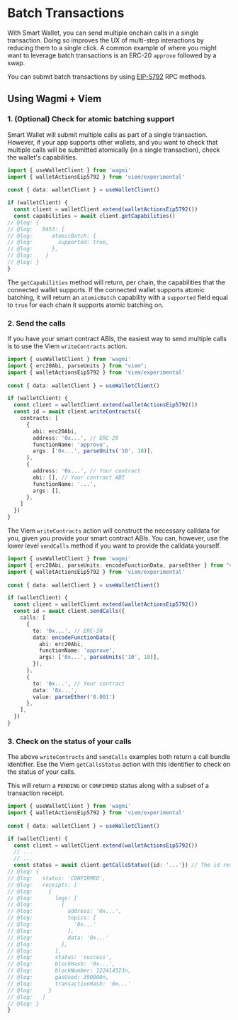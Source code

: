 # Batch Transactions

With Smart Wallet, you can send multiple onchain calls in a single transaction. Doing so improves the UX of multi-step interactions by reducing them to a single click. A common example of where you might want to leverage batch transactions is an ERC-20 `approve` followed by a swap.

You can submit batch transactions by using [EIP-5792](https://eips.ethereum.org/EIPS/eip-5792) RPC methods.

## Using Wagmi + Viem

### 1. (Optional) Check for atomic batching support

Smart Wallet will submit multiple calls as part of a single transaction. However, if your app supports other wallets, and you want to check that multiple calls will be submitted atomically (in a single transaction), check the wallet's capabilities.

```ts twoslash
import { useWalletClient } from 'wagmi'
import { walletActionsEip5792 } from 'viem/experimental'
 
const { data: walletClient } = useWalletClient()

if (walletClient) {
  const client = walletClient.extend(walletActionsEip5792())
  const capabilities = await client.getCapabilities()
// @log: {
// @log:   8453: {
// @log:      atomicBatch: {
// @log:        supported: true,
// @log:      },
// @log:    }
// @log: }
}
```

The `getCapabilities` method will return, per chain, the capabilities that the connected wallet supports. If the connected wallet supports atomic batching, it will return an `atomicBatch` capability with a `supported` field equal to `true` for each chain it supports atomic batching on.

### 2. Send the calls

If you have your smart contract ABIs, the easiest way to send multiple calls is to use the Viem `writeContracts` action.

```ts twoslash
import { useWalletClient } from 'wagmi'
import { erc20Abi, parseUnits } from "viem";
import { walletActionsEip5792 } from 'viem/experimental'
 
const { data: walletClient } = useWalletClient()

if (walletClient) {
  const client = walletClient.extend(walletActionsEip5792())
  const id = await client.writeContracts({
    contracts: [
      {
        abi: erc20Abi,
        address: '0x...', // ERC-20
        functionName: 'approve',
        args: ['0x...', parseUnits('10', 18)],
      },
      {
        address: '0x...', // Your contract
        abi: [], // Your contract ABI
        functionName: '...',
        args: [],
      },
    ]
  })
}
```

The Viem `writeContracts` action will construct the necessary calldata for you, given you provide your smart contract ABIs. You can, however, use the lower level `sendCalls` method if you want to provide the calldata yourself.

```ts twoslash
import { useWalletClient } from 'wagmi'
import { erc20Abi, parseUnits, encodeFunctionData, parseEther } from "viem";
import { walletActionsEip5792 } from 'viem/experimental'
 
const { data: walletClient } = useWalletClient()

if (walletClient) {
  const client = walletClient.extend(walletActionsEip5792())
  const id = await client.sendCalls({
    calls: [
      {
        to: '0x...', // ERC-20
        data: encodeFunctionData({
          abi: erc20Abi,
          functionName: 'approve',
          args: ['0x...', parseUnits('10', 18)],
        }),
      },
      {
        to: '0x...', // Your contract
        data: '0x...',
        value: parseEther('0.001')
      },
    ],
  })
}
```

### 3. Check on the status of your calls

The above `writeContracts` and `sendCalls` examples both return a call bundle identifier. Ese the Viem `getCallsStatus` action with this identifier to check on the status of your calls.

This will return a `PENDING` or `CONFIRMED` status along with a subset of a transaction receipt.

```ts twoslash
import { useWalletClient } from 'wagmi'
import { walletActionsEip5792 } from 'viem/experimental'
 
const { data: walletClient } = useWalletClient()

if (walletClient) {
  const client = walletClient.extend(walletActionsEip5792())
  // ...
  // ...
  const status = await client.getCallsStatus({id: '...'}) // The id returned by writeContracts / sendCalls
// @log: {
// @log:   status: 'CONFIRMED',
// @log:   receipts: [
// @log:     {
// @log:       logs: [
// @log:         {
// @log:           address: '0x...',
// @log:           topics: [
// @log:             '0x...'
// @log:           ],
// @log:           data: '0x...'
// @log:         },
// @log:       ],
// @log:       status: 'success',
// @log:       blockHash: '0x...',
// @log:       blockNumber: 122414523n,
// @log:       gasUsed: 390000n,
// @log:       transactionHash: '0x...'
// @log:     }
// @log:   ]
// @log: }
}
```